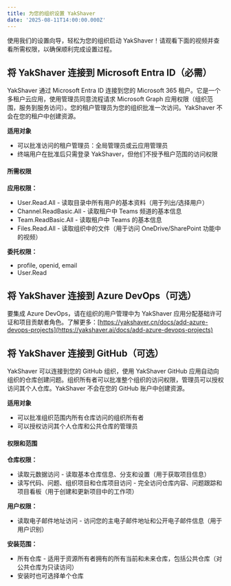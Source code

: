 ```yaml
---
title: 为您的组织设置 YakShaver
date: '2025-08-11T14:00:00.000Z'
---
```


使用我们的设置向导，轻松为您的组织启动 YakShaver！请观看下面的视频并查看所需权限，以确保顺利完成设置过程。

<Youtube thumbnail="https://img.youtube.com/vi/dxZGcqpSXFQ/maxresdefault.jpg" externalVideoLink="https://www.youtube.com/embed/dxZGcqpSXFQ" size="medium" />

## 将 YakShaver 连接到 Microsoft Entra ID（必需）

YakShaver 通过 Microsoft Entra ID 连接到您的 Microsoft 365 租户。它是一个多租户云应用，使用管理员同意流程请求 Microsoft Graph 应用权限（组织范围，服务到服务访问）。您的租户管理员为您的组织批准一次访问。YakShaver 不会在您的租户中创建资源。

**适用对象**

* 可以批准访问的租户管理员：全局管理员或云应用管理员
* 终端用户在批准后只需登录 YakShaver，但他们不授予租户范围的访问权限

#### 所需权限

**应用权限：**

* User.Read.All - 读取目录中所有用户的基本资料（用于列出/选择用户）
* Channel.ReadBasic.All - 读取租户中 Teams 频道的基本信息
* Team.ReadBasic.All - 读取租户中 Teams 的基本信息
* Files.Read.All - 读取组织中的文件（用于访问 OneDrive/SharePoint 功能中的视频）

**委托权限：**

* profile, openid, email
* User.Read

## 将 YakShaver 连接到 Azure DevOps（可选）

要集成 Azure DevOps，请在组织的用户管理中为 YakShaver 应用分配基础许可证和项目贡献者角色。了解更多：[https://yakshaver.cn/docs/add-azure-devops-projects](https://yakshaver.ai/docs/add-azure-devops-projects)

## 将 YakShaver 连接到 GitHub（可选）

YakShaver 可以连接到您的 GitHub 组织，使用 YakShaver GitHub 应用自动向组织的仓库创建问题。组织所有者可以批准整个组织的访问权限，管理员可以授权访问其个人仓库。YakShaver 不会在您的 GitHub 账户中创建资源。

**适用对象**

* 可以批准组织范围内所有仓库访问的组织所有者
* 可以授权访问其个人仓库和公共仓库的管理员

#### 权限和范围

**仓库权限：**

* 读取元数据访问 - 读取基本仓库信息、分支和设置（用于获取项目信息）
* 读写代码、问题、组织项目和仓库项目访问 - 完全访问仓库内容、问题跟踪和项目看板（用于创建和更新项目中的工作项）

**用户权限：**

* 读取电子邮件地址访问 - 访问您的主电子邮件地址和公开电子邮件信息（用于用户识别）

**安装范围：**

* 所有仓库 - 适用于资源所有者拥有的所有当前和未来仓库，包括公共仓库（对公共仓库为只读访问）
* 安装时也可选择单个仓库
